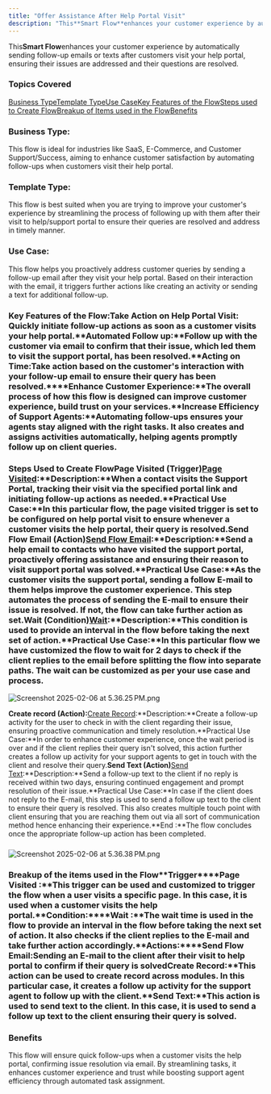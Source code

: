 ```yaml
---
title: "Offer Assistance After Help Portal Visit"
description: "This**Smart Flow**enhances your customer experience by automatically sending follow-up emails or texts after customers visit your help portal, ensurin..."
---
```


This**Smart Flow**enhances your customer experience by automatically sending follow-up emails or texts after customers visit your help portal, ensuring their issues are addressed and their questions are resolved.

### Topics Covered

[Business Type](https://support.salesmate.io/hc/en-us/articles/42342312253593-Offer-Assistance-After-Help-Portal-Visit#h_01JHQ23XFA27HM3DZ8XD5TAS6J)[Template Type](https://support.salesmate.io/hc/en-us/articles/42342312253593-Offer-Assistance-After-Help-Portal-Visit#h_01JHQ4K98KPHWRYVFWXWQMMKB5)[Use Case](https://support.salesmate.io/hc/en-us/articles/42342312253593-Offer-Assistance-After-Help-Portal-Visit#h_01JHQ2BN6164YWM0B0PEVMTMR7)[Key Features of the Flow](https://support.salesmate.io/hc/en-us/articles/42342312253593-Offer-Assistance-After-Help-Portal-Visit#h_01JHQ37A2S8KSWK7J9FKWVG04V)[Steps used to Create Flow](https://support.salesmate.io/hc/en-us/articles/42342312253593-Offer-Assistance-After-Help-Portal-Visit#h_01JKQAWMZG7AHTBAZ9DPEHVVH0)[Breakup of Items used in the Flow](https://support.salesmate.io/hc/en-us/articles/42342312253593-Offer-Assistance-After-Help-Portal-Visit#h_01JHQ4DS3SXJ53R3HC0VH2SQAQ)[Benefits](https://support.salesmate.io/hc/en-us/articles/42342312253593-Offer-Assistance-After-Help-Portal-Visit#h_01JHQ80R5CBPD1PN64REC9QYYF)

### Business Type:

This flow is ideal for industries like SaaS, E-Commerce, and Customer Support/Success, aiming to enhance customer satisfaction by automating follow-ups when customers visit their help portal.

### Template Type:

This flow is best suited when you are trying to improve your customer's experience by streamlining the process of following up with them after their visit to help/support portal to ensure their queries are resolved and address in timely manner.

### Use Case:

This flow helps you proactively address customer queries by sending a follow-up email after they visit your help portal. Based on their interaction with the email, it triggers further actions like creating an activity or sending a text for additional follow-up.

### Key Features of the Flow:**Take Action on Help Portal Visit**: Quickly initiate follow-up actions as soon as a customer visits your help portal.**Automated Follow up:**Follow up with the customer via email to confirm that their issue, which led them to visit the support portal, has been resolved.**Acting on Time:**Take action based on the customer's interaction with your follow-up email to ensure their query has been resolved**.****Enhance Customer Experience:**The overall process of how this flow is designed can improve customer experience, build trust on your services.**Increase Efficiency of Support Agents:**Automating follow-ups ensures your agents stay aligned with the right tasks. It also creates and assigns activities automatically, helping agents promptly follow up on client queries.

### Steps Used to Create Flow**Page Visited (Trigger)**[Page Visited](https://support.salesmate.io/hc/en-us/articles/37779938430745-Page-Visited):**Description:**When a contact visits the Support Portal, tracking their visit via the specified portal link and initiating follow-up actions as needed.**Practical Use Case:**In this particular flow, the page visited trigger is set to be configured on help portal visit to ensure whenever a customer visits the help portal, their query is resolved.**Send Flow Email (Action)**[Send Flow Email](https://support.salesmate.io/hc/en-us/articles/38138164432409-Send-Flow-Email):**Description:**Send a help email to contacts who have visited the support portal, proactively offering assistance and ensuring their reason to visit support portal was solved.**Practical Use Case:**As the customer visits the support portal, sending a follow E-mail to them helps improve the customer experience. This step automates the process of sending the E-mail to ensure their issue is resolved. If not, the flow can take further action as set.**Wait (Condition)**[Wait](https://support.salesmate.io/hc/en-us/articles/38138356545433-Wait):**Description:**This condition is used to provide an interval in the flow before taking the next set of action.**Practical Use Case:**In this particular flow we have customized the flow to wait for 2 days to check if the client replies to the email before splitting the flow into separate paths. The wait can be customized as per your use case and process.

![Screenshot 2025-02-06 at 5.36.25 PM.png](./images/Screenshot-2025-02-06-at-5.36.25-PM.png)

**Create record (Action):**[Create Record](https://support.salesmate.io/hc/en-us/articles/38098733305753-Create-Record):**Description:**Create a follow-up activity for the user to check in with the client regarding their issue, ensuring proactive communication and timely resolution.**Practical Use Case:**In order to enhance customer experience, once the wait period is over and if the client replies their query isn't solved, this action further creates a follow up activity for your support agents to get in touch with the client and resolve their query.**Send Text (Action)**[Send Text](https://support.salesmate.io/hc/en-us/articles/38138168474905-Send-Text):**Description:**Send a follow-up text to the client if no reply is received within two days, ensuring continued engagement and prompt resolution of their issue.**Practical Use Case:**In case if the client does not reply to the E-mail, this step is used to send a follow up text to the client to ensure their query is resolved. This also creates multiple touch point with client ensuring that you are reaching them out via all sort of communication method hence enhancing their experience.**End :**The flow concludes once the appropriate follow-up action has been completed.

###

![Screenshot 2025-02-06 at 5.36.38 PM.png](./images/Screenshot-2025-02-06-at-5.36.38-PM.png)

### Breakup of the items used in the Flow**Trigger****Page Visited :**This trigger can be used and customized to trigger the flow when a user visits a specific page. In this case, it is used when a customer visits the help portal.**Condition:****Wait :**The wait time is used in the flow to provide an interval in the flow before taking the next set of action. It also checks if the client replies to the E-mail and take further action accordingly.**Actions:****Send Flow Email:**Sending an E-mail to the client after their visit to help portal to confirm if their query is solved**Create Record:**This action can be used to create record across modules. In this particular case, it creates a follow up activity for the support agent to follow up with the client.**Send Text:**This action is used to send text to the client. In this case, it is used to send a follow up text to the client ensuring their query is solved.

### Benefits

This flow will ensure quick follow-ups when a customer visits the help portal, confirming issue resolution via email. By streamlining tasks, it enhances customer experience and trust while boosting support agent efficiency through automated task assignment.
